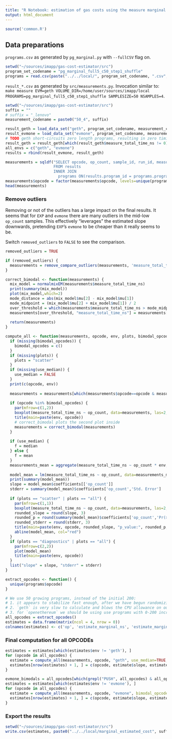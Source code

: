 ```yaml
---
title: "R Notebook: estimation of gas costs using the measure marginal method; for Gas Cost Estimator"
output: html_document
---
```


```r
source('common.R')
```

## Data preparations

`programs.csv` as generated by `pg_marginal.py` with `--fullCSV` flag on.
```r
setwd("~/sources/imapp/gas-cost-estimator/src")
program_set_codename = "pg_marginal_full5_c50_step1_shuffle"
programs = read.csv(paste("../../local/", program_set_codename, ".csv", sep=""))
```

`result_*.csv` as generated by `src/measurements.py`. 
Invocation similar to: `make measure EVM=geth VOLUME_DIR=/home/user/sources/imapp/local PROGRAMS=pg_marginal_full5_c50_step1_shuffle SAMPLESIZE=50 NSAMPLES=4`. 

```r
setwd("~/sources/imapp/gas-cost-estimator/src")
suffix = ""
# suffix = "_lenovo"
measurement_codename = paste0("50_4", suffix)

result_geth = load_data_set("geth", program_set_codename, measurement_codename)
result_evmone = load_data_set("evmone", program_set_codename, measurement_codename)
# TODO geth short-circuits zero length programs, resulting in zero timing somehow. Drop these more elegantly, not based on measure_total_time_ns
result_geth = result_geth[which(result_geth$measure_total_time_ns != 0), ]
all_envs = c("geth", "evmone")
results = rbind(result_evmone, result_geth)
```
```r
measurements = sqldf("SELECT opcode, op_count, sample_id, run_id, measure_total_time_ns, env, results.program_id
                     FROM results
                     INNER JOIN
                       programs ON(results.program_id = programs.program_id)")
measurements$opcode = factor(measurements$opcode, levels=unique(programs$opcode))
head(measurements)
```

### Remove outliers

Removing or not of the outliers has a large impact on the final results.
It seems that for `EXP` and `evmone` there are many outliers in the mid-low `op_count` samples.
This effectively "leverages" the estimated slope downwards, pretending `EXP`'s `evmone` to be cheaper than it really seems to be.

Switch `removed_outliers` to `FALSE` to see the comparison.

```r
removed_outliers = TRUE

if (removed_outliers) {
  measurements = remove_compare_outliers(measurements, 'measure_total_time_ns', all_envs)
}
```

```r
correct_bimodal <- function(measurements) {
  mix_model = normalmixEM(measurements$measure_total_time_ns)
  print(summary(mix_model))
  plot(mix_model,which=2)
  mode_distance = abs(mix_model$mu[2] - mix_model$mu[1])
  mode_midpoint = (mix_model$mu[2] + mix_model$mu[1]) / 2
  over_threshold = which(measurements$measure_total_time_ns > mode_midpoint)
  measurements[over_threshold, "measure_total_time_ns"] = measurements[over_threshold, "measure_total_time_ns"] - mode_distance
    
  return(measurements)
}
```

```r
compute_all <- function(measurements, opcode, env, plots, bimodal_opcodes, use_median) {
  if (missing(bimodal_opcodes)) {
    bimodal_opcodes = c()
  }
  if (missing(plots)) {
    plots = "scatter"
  }
  if (missing(use_median)) {
    use_median = FALSE
  }
  print(c(opcode, env))
  
  measurements = measurements[which(measurements$opcode==opcode & measurements$env==env),]
  
  if (opcode %in% bimodal_opcodes) {
    par(mfrow=c(1,2))
    boxplot(measure_total_time_ns ~ op_count, data=measurements, las=2, outline=removed_outliers)
    title(main=paste(env, opcode))
    # correct_bimodal plots the second plot inside
    measurements = correct_bimodal(measurements)
  }
  
  if (use_median) {
    f = median
  } else {
    f = mean
  }
  measurements_mean = aggregate(measure_total_time_ns ~ op_count * env, measurements, f)
  
  model_mean = lm(measure_total_time_ns ~ op_count, data=measurements_mean)
  print(summary(model_mean))
  slope = model_mean$coefficients[['op_count']]
  stderr = summary(model_mean)$coefficients['op_count','Std. Error']
  
  if (plots == "scatter" | plots == "all") {
    par(mfrow=c(1,1))
    boxplot(measure_total_time_ns ~ op_count, data=measurements, las=2, outline=removed_outliers)
    rounded_slope = round(slope, 3)
    rounded_p = round(summary(model_mean)$coefficients['op_count','Pr(>|t|)'], 3)
    rounded_stderr = round(stderr, 3)
    title(main=paste(env, opcode, rounded_slope, "p_value:", rounded_p, "StdErr:", rounded_stderr))
    abline(model_mean, col="red")
  }
  if (plots == "diagnostics" | plots == "all") {
    par(mfrow=c(2,2))
    plot(model_mean)
    title(main=paste(env, opcode))
  }
  list("slope" = slope, "stderr" = stderr)
}
```

```r
extract_opcodes <- function() {
  unique(programs$opcode)
}

# We use 50 growing programs, instead of the initial 200:
# 1. it appears to stabilize fast enough, after we have begun randomizing the order of programs to avoid impact of periodic slowness
# 2. `geth` is very slow to calculate and blows the CPU allowance on our AWS machine, if we do 200
# 3. for `openethereum` we should be using use programs with 0-200 increasing `op_count`, otherwise the model doesn't capture the trend. Possibly, this will be resolved by dropping `openethereum`
all_opcodes = extract_opcodes()
estimates = data.frame(matrix(ncol = 4, nrow = 0))
colnames(estimates) <- c('op', 'estimate_marginal_ns', 'estimate_marginal_ns_stderr', 'env')
```

### Final computation for all OPCODEs

```r
estimates = estimates[which(estimates$env != 'geth'), ]
for (opcode in all_opcodes) {
  estimate = compute_all(measurements, opcode, "geth", use_median=TRUE, plots='all')
  estimates[nrow(estimates) + 1, ] = c(opcode, estimate$slope, estimate$stderr, 'geth')
}
```

```r
evmone_bimodals = all_opcodes[which(grepl("PUSH", all_opcodes) & all_opcodes != "PUSH1" | all_opcodes == "JUMP")]
estimates = estimates[which(estimates$env != 'evmone'), ]
for (opcode in all_opcodes) {
  estimate = compute_all(measurements, opcode, "evmone", bimodal_opcodes=evmone_bimodals, use_median=TRUE, plots='all')
  estimates[nrow(estimates) + 1, ] = c(opcode, estimate$slope, estimate$stderr, 'evmone')
}
```

### Export the results

```r
setwd("~/sources/imapp/gas-cost-estimator/src")
write.csv(estimates, paste0("../../local/marginal_estimated_cost", suffix, ".csv"), quote=FALSE, row.names=FALSE)
```

